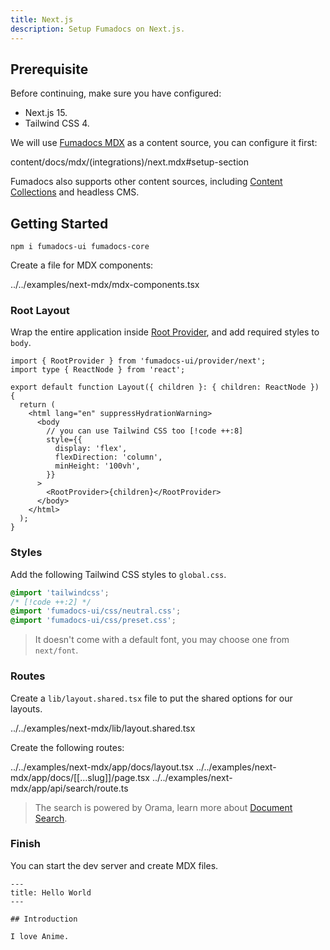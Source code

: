 ```yaml
---
title: Next.js
description: Setup Fumadocs on Next.js.
---
```


## Prerequisite

Before continuing, make sure you have configured:

- Next.js 15.
- Tailwind CSS 4.

We will use [Fumadocs MDX](/docs/mdx) as a content source, you can configure it first:

<include cwd>content/docs/mdx/(integrations)/next.mdx#setup-section</include>

<Callout title='Good to Know'>

Fumadocs also supports other content sources, including [Content Collections](/docs/headless/content-collections) and headless CMS.

</Callout>

## Getting Started

```npm
npm i fumadocs-ui fumadocs-core
```

Create a file for MDX components:

<include cwd meta='title="mdx-components.tsx"'>
  ../../examples/next-mdx/mdx-components.tsx
</include>

### Root Layout

Wrap the entire application inside [Root Provider](/docs/ui/layouts/root-provider), and add required styles to `body`.

```tsx title="app/layout.tsx"
import { RootProvider } from 'fumadocs-ui/provider/next';
import type { ReactNode } from 'react';

export default function Layout({ children }: { children: ReactNode }) {
  return (
    <html lang="en" suppressHydrationWarning>
      <body
        // you can use Tailwind CSS too [!code ++:8]
        style={{
          display: 'flex',
          flexDirection: 'column',
          minHeight: '100vh',
        }}
      >
        <RootProvider>{children}</RootProvider>
      </body>
    </html>
  );
}
```

### Styles

Add the following Tailwind CSS styles to `global.css`.

```css title="global.css"
@import 'tailwindcss';
/* [!code ++:2] */
@import 'fumadocs-ui/css/neutral.css';
@import 'fumadocs-ui/css/preset.css';
```

> It doesn't come with a default font, you may choose one from `next/font`.

### Routes

Create a `lib/layout.shared.tsx` file to put the shared options for our layouts.

<include cwd meta='title="lib/layout.shared.tsx"'>
  ../../examples/next-mdx/lib/layout.shared.tsx
</include>

Create the following routes:

<include cwd meta='tab="app/docs/layout.tsx"'>
  ../../examples/next-mdx/app/docs/layout.tsx
</include>

<include cwd meta='tab="app/docs/[[...slug]]/page.tsx"'>
  ../../examples/next-mdx/app/docs/[[...slug]]/page.tsx
</include>

<include cwd meta='tab="app/api/search/route.ts"'>
  ../../examples/next-mdx/app/api/search/route.ts
</include>

> The search is powered by Orama, learn more about [Document Search](/docs/headless/search).

### Finish

You can start the dev server and create MDX files.

```mdx title="content/docs/index.mdx"
---
title: Hello World
---

## Introduction

I love Anime.
```
